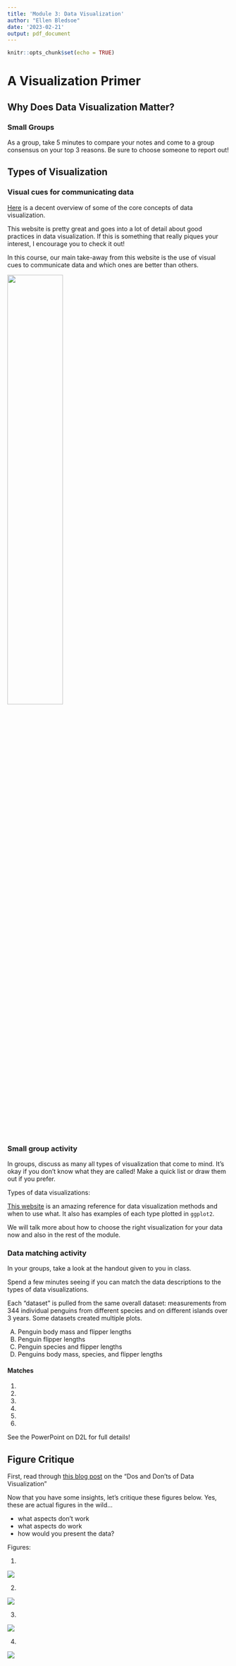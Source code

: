 ```yaml
---
title: 'Module 3: Data Visualization'
author: "Ellen Bledsoe"
date: '2023-02-21'
output: pdf_document
---
```


```r
knitr::opts_chunk$set(echo = TRUE)
```

# A Visualization Primer

## Why Does Data Visualization Matter?

### Small Groups

As a group, take 5 minutes to compare your notes and come to a group consensus on your top 3 reasons. Be sure to choose someone to report out!

## Types of Visualization

### Visual cues for communicating data

[Here](https://rafalab.dfci.harvard.edu/dsbook-part-1/dataviz/dataviz-principles.html) is a decent overview of some of the core concepts of data visualization.

This website is pretty great and goes into a lot of detail about good practices in data visualization. If this is something that really piques your interest, I encourage you to check it out!

In this course, our main take-away from this website is the use of visual cues to communicate data and which ones are better than others.

![](data_viz_cues.jpg){width="50%"}

### Small group activity

In groups, discuss as many all types of visualization that come to mind. It's okay if you don't know what they are called! Make a quick list or draw them out if you prefer.

Types of data visualizations:

[This website](https://www.data-to-viz.com/) is an amazing reference for data visualization methods and when to use what. It also has examples of each type plotted in `ggplot2`.

We will talk more about how to choose the right visualization for your data now and also in the rest of the module.

### Data matching activity

In your groups, take a look at the handout given to you in class.

Spend a few minutes seeing if you can match the data descriptions to the types of data visualizations.

Each “dataset” is pulled from the same overall dataset: measurements from 344 individual penguins from different species and on different islands over 3 years. Some datasets created multiple plots.

A.	Penguin body mass and flipper lengths
B.	Penguin flipper lengths 
C.	Penguin species and flipper lengths 
D.	Penguins body mass, species, and flipper lengths

#### Matches

1.  

2.  

3.  

4.  

5.  

6.

See the PowerPoint on D2L for full details!

## Figure Critique

First, read through [this blog post](https://humansofdata.atlan.com/2019/02/dos-donts-data-visualization/) on the "Dos and Don'ts of Data Visualization"

Now that you have some insights, let's critique these figures below. Yes, these are actual figures in the wild...

-   what aspects don't work
-   what aspects do work
-   how would you present the data?

Figures:

1.  

![](https://raw.githubusercontent.com/keatonwilson/biostats/master/Images/3d-column-chart-of-awesome.png)

2.  

![](https://raw.githubusercontent.com/keatonwilson/biostats/master/Images/Bling_fig3.jpg)

3.  

![](https://raw.githubusercontent.com/keatonwilson/biostats/master/Images/cawley_fig1.jpg)

4.  

![](https://raw.githubusercontent.com/keatonwilson/biostats/master/Images/roeder_fig4.jpg)
